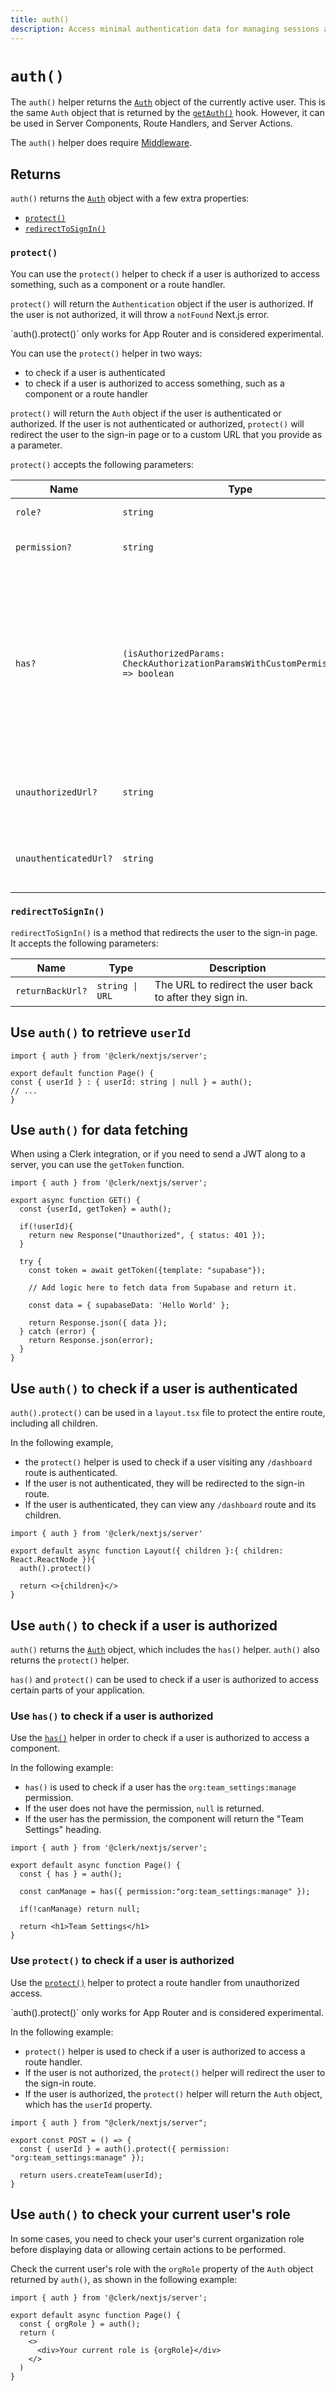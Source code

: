 ```yaml
---
title: auth()
description: Access minimal authentication data for managing sessions and data fetching.
---
```


# `auth()`

The `auth()` helper returns the [`Auth`](/docs/references/nextjs/auth-object) object of the currently active user. This is the same `Auth` object that is returned by the [`getAuth()`](/docs/references/nextjs/get-auth) hook. However, it can be used in Server Components, Route Handlers, and Server Actions.

The `auth()` helper does require [Middleware](/docs/references/nextjs/clerk-middleware).

## Returns

`auth()` returns the [`Auth`](/docs/references/nextjs/auth-object) object with a few extra properties:

- [`protect()`](#protect)
- [`redirectToSignIn()`](#redirect-to-sign-in)

### `protect()`

You can use the `protect()` helper to check if a user is authorized to access something, such as a component or a route handler.

`protect()` will return the `Authentication` object if the user is authorized. If the user is not authorized, it will throw a `notFound` Next.js error.

<Callout type="warning">
  `auth().protect()` only works for App Router and is considered experimental.
</Callout>

You can use the `protect()` helper in two ways:
- to check if a user is authenticated
- to check if a user is authorized to access something, such as a component or a route handler

`protect()` will return the `Auth` object if the user is authenticated or authorized. If the user is not authenticated or authorized, `protect()` will redirect the user to the sign-in page or to a custom URL that you provide as a parameter.

`protect()` accepts the following parameters:

| Name | Type | Description |
| --- | --- | --- |
| `role?` | `string` | The role to check for. |
| `permission?` | `string` | The permission to check for. |
| `has?` | <code>(isAuthorizedParams: CheckAuthorizationParamsWithCustomPermissions) => boolean</code> | A function that returns a boolean based on the permission or role provided as parameter. Can be used for authorization. See the dedicated [`has()`](/docs/references/nextjs/auth-object#has) section for more information. |
| `unauthorizedUrl?` | `string` | The URL to redirect the user to if they are not authorized. |
| `unauthenticatedUrl?` | `string` | The URL to redirect the user to if they are not authenticated. |

### `redirectToSignIn()`

`redirectToSignIn()` is a method that redirects the user to the sign-in page. It accepts the following parameters:

| Name | Type | Description |
| --- | --- | --- |
| `returnBackUrl?` | `string \| URL` | The URL to redirect the user back to after they sign in. |

## Use `auth()` to retrieve `userId`

```tsx filename="app/page.tsx"
import { auth } from '@clerk/nextjs/server';

export default function Page() {
const { userId } : { userId: string | null } = auth();
// ...
}
```

## Use `auth()` for data fetching

When using a Clerk integration, or if you need to send a JWT along to a server, you can use the `getToken` function.

```tsx filename="app/api/example/route.ts"
import { auth } from '@clerk/nextjs/server';

export async function GET() {
  const {userId, getToken} = auth();

  if(!userId){
    return new Response("Unauthorized", { status: 401 });
  }

  try {
    const token = await getToken({template: "supabase"});

    // Add logic here to fetch data from Supabase and return it.

    const data = { supabaseData: 'Hello World' };

    return Response.json({ data });
  } catch (error) {
    return Response.json(error);
  }
}
```

## Use `auth()` to check if a user is authenticated

`auth().protect()` can be used in a `layout.tsx` file to protect the entire route, including all children.

In the following example,
- the `protect()` helper is used to check if a user visiting any `/dashboard` route is authenticated.
- If the user is not authenticated, they will be redirected to the sign-in route.
- If the user is authenticated, they can view any `/dashboard` route and its children.

```tsx filename="app/dashboard/layout.tsx"
import { auth } from '@clerk/nextjs/server'

export default async function Layout({ children }:{ children: React.ReactNode }){
  auth().protect()

  return <>{children}</>
}
```

## Use `auth()` to check if a user is authorized

`auth()` returns the [`Auth`](/docs/references/nextjs/auth-object#auth-object) object, which includes the `has()` helper. `auth()` also returns the `protect()` helper.

`has()` and `protect()` can be used to check if a user is authorized to access certain parts of your application.

### Use `has()` to check if a user is authorized

Use the [`has()`](/docs/references/nextjs/auth-object#has) helper in order to check if a user is authorized to access a component.

In the following example:
- `has()` is used to check if a user has the `org:team_settings:manage` permission.
- If the user does not have the permission, `null` is returned.
- If the user has the permission, the component will return the "Team Settings" heading.

```tsx filename="app/page.tsx"
import { auth } from '@clerk/nextjs/server';

export default async function Page() {
  const { has } = auth();

  const canManage = has({ permission:"org:team_settings:manage" });

  if(!canManage) return null;

  return <h1>Team Settings</h1>
}
```

### Use `protect()` to check if a user is authorized

Use the [`protect()`](#protect) helper to protect a route handler from unauthorized access.

<Callout type="warning">
  `auth().protect()` only works for App Router and is considered experimental.
</Callout>

In the following example:
- `protect()` helper is used to check if a user is authorized to access a route handler.
- If the user is not authorized, the `protect()` helper will redirect the user to the sign-in route.
- If the user is authorized, the `protect()` helper will return the `Auth` object, which has the `userId` property.

```tsx filename="app/api/route.ts"
import { auth } from "@clerk/nextjs/server";

export const POST = () => {
  const { userId } = auth().protect({ permission: "org:team_settings:manage" });

  return users.createTeam(userId);
}
```

## Use `auth()` to check your current user's role

In some cases, you need to check your user's current organization role before displaying data or allowing certain actions to be performed.

Check the current user's role with the `orgRole` property of the `Auth` object returned by `auth()`, as shown in the following example:

```tsx filename="app/page.tsx"
import { auth } from '@clerk/nextjs/server';

export default async function Page() {
  const { orgRole } = auth();
  return (
    <>
      <div>Your current role is {orgRole}</div>
    </>
  )
}
```

